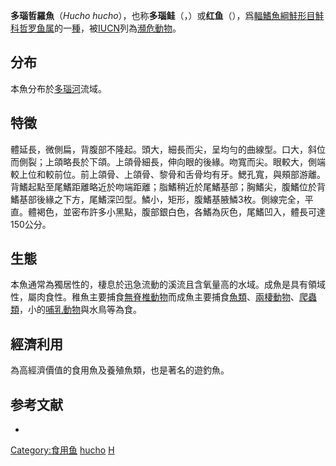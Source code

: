 {{NoteTA|G1=LS}}
{{Speciesbox
| name = 多瑙哲羅魚
| image = Danube Salmon - Huchen (Hucho hucho).jpg
| status = EN
| status_system = IUCN3.1
| status_ref = <ref name=iucn>{{Cite journal | author = Freyhof, J. | author2 = Kottelat, M. | last-author-amp = yes | title = ''Hucho hucho'' | journal = [[The_IUCN_Red_List_of_Threatened_Species|The IUCN Red List of Threatened Species]] | volume = 2008 | page = e.T10264A3186143 | publisher = [[IUCN|IUCN]] | date = 2008 | url = http://www.iucnredlist.org/details/10264/0 | doi = 10.2305/IUCN.UK.2008.RLTS.T10264A3186143.en | access-date = 12 January 2018 | archive-date = 2018-10-03 | archive-url = https://web.archive.org/web/20181003124443/http://www.iucnredlist.org/details/10264/0 | dead-url = no }}</ref>
| genus = Hucho
| species = hucho
| authority = [[Linnaeus|Linnaeus]], 1758
| synonyms = *''Salmo hucho''<br /><small>Linnaeus, 1758</small>
}}

'''多瑙哲羅魚'''（''Hucho hucho''），也称'''多瑙鲑'''（{{lang-en|Danube salmon|link=yes}}，{{lang-de|Donaulachs|link=yes}}）或'''红鱼'''（{{lang-de|Rotfisch}}），爲[[輻鰭魚綱|輻鰭魚綱]][[鮭形目|鮭形目]][[鮭科|鮭科]][[哲罗鱼属|哲罗鱼属]]的一[[種|種]]，被[[IUCN|IUCN]]列為[[瀕危動物|瀕危動物]]。

==分布==
本魚分布於[[多瑙河|多瑙河]]流域。

==特徵==
體延長，微側扁，背腹部不隆起。頭大，細長而尖，呈均勻的曲線型。口大，斜位而側裂；上頜略長於下頜。上頜骨細長，伸向眼的後緣。吻寬而尖。眼較大，側端較上位和較前位。前上頜骨、上頜骨、黎骨和舌骨均有牙。鰓孔寬，與頰部游離。背鰭起點至尾鰭距離略近於吻端距離；脂鰭稍近於尾鰭基部；胸鰭尖，腹鰭位於背鰭基部後緣之下方，尾鰭深凹型。鱗小，矩形，腹鰭基腋鱗3枚。側線完全，平直。體褐色，並密布許多小黑點，腹部銀白色，各鰭為灰色，尾鰭凹入，體長可達150公分。

==生態==
本魚通常為獨居性的，棲息於迅急流動的溪流且含氧量高的水域。成魚是具有領域性，屬肉食性。稚魚主要捕食[[無脊椎動物|無脊椎動物]]而成魚主要捕食[[魚類|魚類]]、[[兩棲動物|兩棲動物]]、[[爬蟲類|爬蟲類]]，小的[[哺乳動物|哺乳動物]]與水鳥等為食。

==經濟利用==
為高經濟價值的食用魚及養殖魚類，也是著名的遊釣魚。

==参考文献==
{{reflist}}
*{{FishBase_species|genus=Hucho|species=hucho|year=2011|month=12}}

{{鮭形目小作品}}
{{salmon}}
{{Taxonbar|from=Q550211}}

[[Category:食用鱼|Category:食用鱼]]
[[Category:哲羅魚屬|hucho]]
[[Category:1758年描述的魚類|H]]